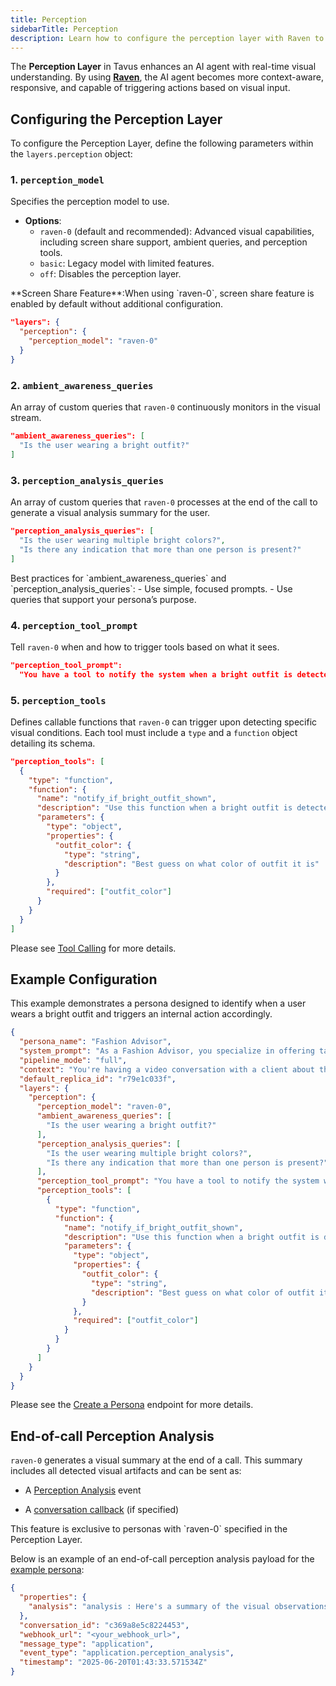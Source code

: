 ```yaml
---
title: Perception
sidebarTitle: Perception
description: Learn how to configure the perception layer with Raven to enable the real-time visual understanding.
---
```


The **Perception Layer** in Tavus enhances an AI agent with real-time visual understanding.
By using <a href="/sections/models#raven%3A-perception-model" target="_blank" rel="noopener noreferrer"><strong>Raven</strong></a>, the AI agent becomes more context-aware, responsive, and capable of triggering actions based on visual input.

## Configuring the Perception Layer
To configure the Perception Layer, define the following parameters within the `layers.perception` object:
### 1. `perception_model`
Specifies the perception model to use.
- **Options**:
  - `raven-0` (default and recommended): Advanced visual capabilities, including screen share support, ambient queries, and perception tools.
  - `basic`: Legacy model with limited features.
  - `off`: Disables the perception layer.
<Note>
**Screen Share Feature**:When using `raven-0`, screen share feature is enabled by default without additional configuration.
</Note>

```json
"layers": {
  "perception": {
    "perception_model": "raven-0"
  }
}
```

### 2. `ambient_awareness_queries`
An array of custom queries that `raven-0` continuously monitors in the visual stream.

```json
"ambient_awareness_queries": [
  "Is the user wearing a bright outfit?"
]
```

### 3. `perception_analysis_queries`
An array of custom queries that `raven-0` processes at the end of the call to generate a visual analysis summary for the user.
```json
"perception_analysis_queries": [
  "Is the user wearing multiple bright colors?",
  "Is there any indication that more than one person is present?"
]
```

<Tip>
Best practices for `ambient_awareness_queries` and `perception_analysis_queries`:
- Use simple, focused prompts.
- Use queries that support your persona’s purpose.
</Tip>

### 4. `perception_tool_prompt`

Tell `raven-0` when and how to trigger tools based on what it sees.
```json
"perception_tool_prompt":
  "You have a tool to notify the system when a bright outfit is detected, named `notify_if_bright_outfit_shown`. You MUST use this tool when a bright outfit is detected."
```

### 5. `perception_tools`
Defines callable functions that `raven-0` can trigger upon detecting specific visual conditions. Each tool must include a `type` and a `function` object detailing its schema.

```json
"perception_tools": [
  {
    "type": "function",
    "function": {
      "name": "notify_if_bright_outfit_shown",
      "description": "Use this function when a bright outfit is detected in the image with high confidence",
      "parameters": {
        "type": "object",
        "properties": {
          "outfit_color": {
            "type": "string",
            "description": "Best guess on what color of outfit it is"
          }
        },
        "required": ["outfit_color"]
      }
    }
  }
]
```

<Note>
Please see <a href="/sections/conversational-video-interface/persona/perception-tool" target="_blank" rel="noopener noreferrer">Tool Calling</a> for more details.
</Note>

## Example Configuration
This example demonstrates a persona designed to identify when a user wears a bright outfit and triggers an internal action accordingly.

```json
{
  "persona_name": "Fashion Advisor",
  "system_prompt": "As a Fashion Advisor, you specialize in offering tailored fashion advice.",
  "pipeline_mode": "full",
  "context": "You're having a video conversation with a client about their outfit.",
  "default_replica_id": "r79e1c033f",
  "layers": {
    "perception": {
      "perception_model": "raven-0",
      "ambient_awareness_queries": [
        "Is the user wearing a bright outfit?"
      ],
      "perception_analysis_queries": [
        "Is the user wearing multiple bright colors?",
        "Is there any indication that more than one person is present?"
      ],
      "perception_tool_prompt": "You have a tool to notify the system when a bright outfit is detected, named `notify_if_bright_outfit_shown`. You MUST use this tool when a bright outfit is detected.",
      "perception_tools": [
        {
          "type": "function",
          "function": {
            "name": "notify_if_bright_outfit_shown",
            "description": "Use this function when a bright outfit is detected in the image with high confidence",
            "parameters": {
              "type": "object",
              "properties": {
                "outfit_color": {
                  "type": "string",
                  "description": "Best guess on what color of outfit it is"
                }
              },
              "required": ["outfit_color"]
            }
          }
        }
      ]
    }
  }
}
```
<Note>
Please see the <a href="/api-reference/personas/create-persona" target='_blank'>Create a Persona</a> endpoint for more details.
</Note>

## End-of-call Perception Analysis

`raven-0` generates a visual summary at the end of a call. This summary includes all detected visual artifacts and can be sent as:

- A [Perception Analysis](https://docs.tavus.io/sections/event-schemas/conversation-perception-analysis) event

- A [conversation callback](https://docs.tavus.io/sections/conversational-video-interface/conversation-callbacks) (if specified)
<Note>
This feature is exclusive to personas with `raven-0` specified in the Perception Layer.
</Note>

Below is an example of an end-of-call perception analysis payload for the <a href="/sections/conversational-video-interface/persona/perception#example-use-case" target="_blank" rel="noopener noreferrer">example persona</a>:
```json
{
  "properties": {
    "analysis": "analysis : Here's a summary of the visual observations:\n\n*   **Appearance:** The user is an Asian male, likely in his late teens or early twenties, with short dark hair. Throughout \nthe call, he is consistently wearing a bright yellow t-shirt.\n*   **Emotional State:** The user's emotional state is generally neutral to slightly subdued. He appears contemplative, thoughtful, and occasionally troubled, but also calm and collected at times. There were no indications of strong positive emotions.\n*   **Environment:** The user is indoors in a room with a green curtain and a door visible in the background.\n*   **Focus:** The user consistently looks directly at the camera.\n*   **Queries**: The user is wearing a bright yellow outfit, as the system was notified.\n\nBased on the provided information:\n\n*   There is no indication that the user is wearing more than one bright color.\n*   There is no indication that more than one person is present.\n"
  },
  "conversation_id": "c369a8e5c8224453",
  "webhook_url": "<your_webhook_url>",
  "message_type": "application",
  "event_type": "application.perception_analysis",
  "timestamp": "2025-06-20T01:43:33.571534Z"
}

```
